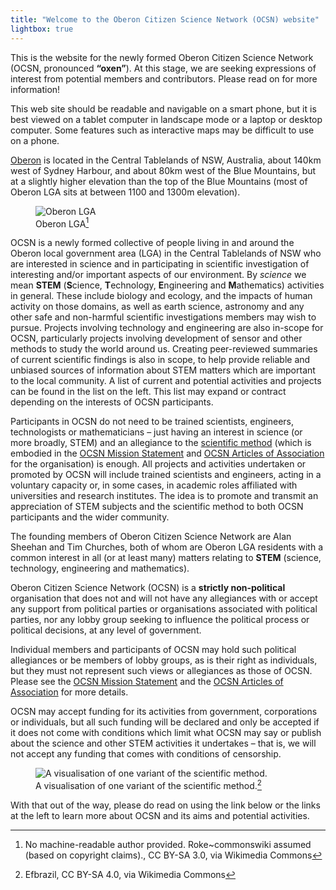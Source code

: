 ```yaml
---
title: "Welcome to the Oberon Citizen Science Network (OCSN) website"
lightbox: true
---
```


This is the website for the newly formed Oberon Citizen Science Network (OCSN, pronounced **"oxen"**). At this stage, we are seeking expressions of interest from potential members and contributors. Please read on for more information!

:::{.callout-tip}
This web site should be readable and navigable on a smart phone, but it is best viewed on a tablet computer in landscape mode or a laptop or desktop computer. Some features such as interactive maps may be difficult to use on a phone.
:::

::: {.aside}
[Oberon](https://en.wikipedia.org/wiki/Oberon_Council) is located in the Central Tablelands of NSW, Australia, about 140km west of Sydney Harbour, and about 80km west of the Blue Mountains, but at a slightly higher elevation than the top of the Blue Mountains (most of Oberon LGA sits at between 1100 and 1300m elevation).

![Oberon LGA^[No machine-readable author provided. Roke~commonswiki assumed (based on copyright claims)., CC BY-SA 3.0, via Wikimedia Commons]](assets/Oberon_LGA_NSW.png){.lightbox}
:::

OCSN is a newly formed collective of people living in and around the Oberon local government area (LGA) in the Central Tablelands of NSW who are interested in science and in participating in scientific investigation of interesting and/or important aspects of our environment. By _science_  we mean **STEM** (**S**cience, **T**echnology, **E**ngineering and **M**athematics) activities in general. These include biology and ecology, and the impacts of human activity on those domains, as well as earth science, astronomy and any other safe and non-harmful scientific investigations members may wish to pursue. Projects involving technology and engineering are also in-scope for OCSN, particularly projects involving development of sensor and other methods to study the world around us. Creating peer-reviewed summaries of current scientific findings is also in scope, to help provide reliable and unbiased sources of information about STEM matters which are important to the local community. A list of current and potential activities and projects can be found in the list on the left. This list may expand or contract depending on the interests of OCSN participants.

Participants in OCSN do not need to be trained scientists, engineers, technologists or mathematicians -- just having an interest in science (or more broadly, STEM) and an allegiance to the [scientific method](https://en.wikipedia.org/wiki/Scientific_method) (which is embodied in the [OCSN Mission Statement](ocsn_mission_statement.html) and [OCSN Articles of Association](ocsn_articles_of_association.html) for the organisation) is enough. All projects and activities undertaken or promoted by OCSN will include trained scientists and engineers, acting in a voluntary capacity or, in some cases, in academic roles affiliated with universities and research institutes. The idea is to promote and transmit an appreciation of STEM subjects and the scientific method to both OCSN participants and the wider community. 

::: {.aside}
The founding members of Oberon Citizen Science Network are Alan Sheehan and Tim Churches, both of whom are Oberon LGA residents with a common interest in all (or at least many) matters relating to **STEM** (science, technology, engineering and mathematics).
:::


::: {.callout-note title="Strictly Non-political" appearance="simple"}
Oberon Citizen Science Network (OCSN) is a **strictly non-political** organisation that does not and will not have any allegiances with or accept any support from political parties or organisations associated with political parties, nor any lobby group seeking to influence the political process or political decisions, at any level of government. 

Individual members and participants of OCSN may hold such political allegiances or be members of lobby groups, as is their right as individuals, but they must not represent such views or allegiances as those of OCSN. Please see the [OCSN Mission Statement](ocsn_mission_statement.html) and the [OCSN Articles of Association](ocsn_articles_of_association.html) for more details.

OCSN may accept funding for its activities from government, corporations or individuals, but all such funding will be declared and only be accepted if it does not come with conditions which limit what OCSN may say or publish about the science and other STEM activities it undertakes -- that is, we will not accept any funding that comes with conditions of censorship.
:::

::: {.aside}
![A visualisation of one variant of the scientific method.^[Efbrazil, CC BY-SA 4.0, via Wikimedia Commons]](assets/The_Scientific_Method.png)
:::

With that out of the way, please do read on using the link below or the links at the left to learn more about OCSN and its aims and potential activities.
